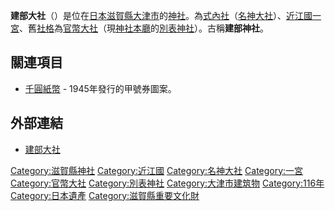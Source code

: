 {{日本神社
| name = 建部大社
| img = File:Takebe Taisha3.jpg
| img_capt = 拜殿和神木
| image_width = 250px
| nihongo = 建部大社
| hiragana = たけべたいしゃ
| romaji = Takebe Taisha
| location = [[滋賀縣|滋賀縣]][[大津市|大津市]]神領一丁目16-1
| god = [[日本武尊|日本武尊]]
| type = [[式內社|式內社]]（[[名神大社|名神大社]]）・[[近江國|近江國]][[一宮|一宮]]・[[官幣大社|官幣大社]]・[[別表神社|別表神社]]
| struct = [[流造|一間社流造]]
| open_year = [[景行天皇|景行天皇]]46年
| cere_date = 4月15日
|}}

'''建部大社'''（{{lang|ja|たけべたいしゃ}}）是位在[[日本|日本]][[滋賀縣|滋賀縣]][[大津市|大津市]]的[[神社|神社]]。為[[式內社|式內社]]（[[名神大社|名神大社]]）、[[近江國|近江國]][[一宮|一宮]]、舊[[社格|社格]]為[[官幣大社|官幣大社]]（現[[神社本廳|神社本廳]]的[[別表神社|別表神社]]）。古稱'''建部神社'''。

== 關連項目 ==
*[[日本銀行券|千圓紙幣]] - 1945年發行的甲號券圖案。

== 外部連結 ==
{{commonscat|Takebe Taisha}}
* [http://www.shiga-jinjacho.jp/ycBBS/Board.cgi/02_jinja_db/db/ycDB_02jinja-pc-detail.html?mode:view=1&view:oid=112 建部大社] {{Wayback|url=http://www.shiga-jinjacho.jp/ycBBS/Board.cgi/02_jinja_db/db/ycDB_02jinja-pc-detail.html?mode:view=1&view:oid=112 |date=20200804014723 }}

{{一宮}}
{{近代社格制度}}

[[Category:滋賀縣神社|Category:滋賀縣神社]]
[[Category:近江國|Category:近江國]]
[[Category:名神大社|Category:名神大社]]
[[Category:一宮|Category:一宮]]
[[Category:官幣大社|Category:官幣大社]]
[[Category:別表神社|Category:別表神社]]
[[Category:大津市建筑物|Category:大津市建筑物]]
[[Category:116年|Category:116年]]
[[Category:日本遺產|Category:日本遺產]]
[[Category:滋賀縣重要文化財|Category:滋賀縣重要文化財]]